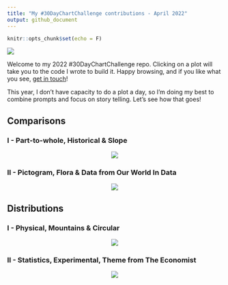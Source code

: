 ---
title: "My #30DayChartChallenge contributions - April 2022"
output: github_document
---

```{r setup, include=FALSE}
knitr::opts_chunk$set(echo = F)
```

![](assets/challenge-banner.jpg)

Welcome to my 2022 #30DayChartChallenge repo. Clicking on a plot will take you to the code I wrote to build it. Happy browsing, and if you like what you see, [get in touch](https://twitter.com/cararthompson)! 

This year, I don't have capacity to do a plot a day, so I'm doing my best to combine prompts and focus on story telling. Let's see how that goes! 

## Comparisons

### I - Part-to-whole, Historical & Slope
<p align="center">
<a href='scripts/1.comparisons-part-1.R' target='_blank'><img src="plots/1.comparisons-part-1.png"></a>
</p>

### II - Pictogram, Flora & Data from Our World In Data
<p align="center">
<a href='scripts/1.comparisons-part-2.R' target='_blank'><img src="plots/1.comparisons-part-2.png"></a>
</p>

## Distributions

### I - Physical, Mountains & Circular
<p align="center">
<a href='scripts/2.distributions-part-1.R' target='_blank'><img src="plots/2.distributions-part-1.png"></a>
</p>

### II - Statistics, Experimental, Theme from The Economist
<p align="center">
<a href='scripts/2.distributions-part-2.R' target='_blank'><img src="plots/2.distributions-part-2.gif"></a>
</p>

